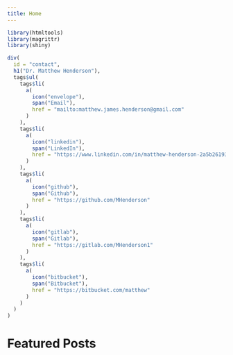 ```yaml
---
title: Home
---
```


```r
library(htmltools)
library(magrittr)
library(shiny)

div(
  id = "contact",
  h1("Dr. Matthew Henderson"),
  tags$ul(
    tags$li(
      a(
        icon("envelope"),
        span("Email"),
        href = "mailto:matthew.james.henderson@gmail.com"
      )
    ),
    tags$li(
      a(
        icon("linkedin"),
        span("LinkedIn"),
        href = "https://www.linkedin.com/in/matthew-henderson-2a5b26193"
      )
    ),
    tags$li(
      a(
        icon("github"),
        span("Github"),
        href = "https://github.com/MHenderson"
      )
    ),
    tags$li(
      a(
        icon("gitlab"),
        span("Gitlab"),
        href = "https://gitlab.com/MHenderson1"
      )
    ),
    tags$li(
      a(
        icon("bitbucket"),
        span("Bitbucket"),
        href = "https://bitbucket.com/matthew"
      )
    )
  )
)
```

# Featured Posts
